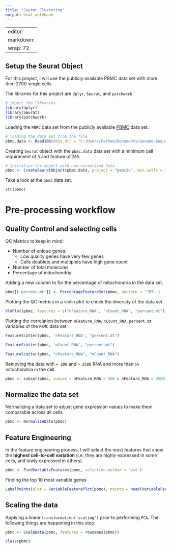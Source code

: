 ```yaml
---
title: "Seurat Clustering"
output: html_notebook
---
```


---
editor: 
  markdown: 
    wrap: 72
---

## Setup the Seurat Object

For this project, I will use the publicly available PBMC data set with more then 2700 single cells

The libraries for this project are `dplyr`, `Seurat`, and `patchwork`

```r
# import the libraries
library(dplyr)
library(Seurat)
library(patchwork)
```

Loading the `PBMC` data set from the publicly available [PBMC](https://cf.10xgenomics.com/samples/cell/pbmc3k/pbmc3k_filtered_gene_bc_matrices.tar.gz) data set.

```r
# loading the data set from the file
pbmc.data <- Read10X(data.dir = "C:/Users/Farhan/Documents/Genome-Sequencing/pbmc3k_filtered_gene_bc_matrices/filtered_gene_bc_matrices/hg19")
```

Creating `Seurat` object with the `pbmc.data` data set with a minimum cell requirement of `3` and feature of `200`.

```r
# Initialize the object with non-normalized data
pbmc <- CreateSeuratObject(pbmc.data, project = "pmbc3k", min.cells = 3, min.features = 200)
```

Take a look at the `pbmc` data set.

```r
str(pbmc)
```

# Pre-processing workflow

## Quality Control and selecting cells

QC Metrics to keep in mind:

-   Number of unique genes:
    -   Low quality genes have very few genes
    -   Cells doublets and multiplets have high gene count
-   Number of total molecules
-   Percentage of mitochondria

Adding a new column to for the percentage of mitochondria in the data set.

```r
pbmc[['percent.mt']] <- PercentageFeatureSet(pbmc, pattern = '^MT-')
```

Plotting the QC metrics in a violin plot to check the diversity of the data set.

```r
VlnPlot(pbmc, features = c("nFeature_RNA", "nCount_RNA", "percent.mt"), ncol = 3, pt.size = 0.2)
```

Plotting the correlation between `nFeature_RNA`, `nCount_RNA`, `percent.mt` variables of the `PBMC` data set.

```r
FeatureScatter(pbmc, 'nFeature_RNA', "percent.mt")
```

```r
FeatureScatter(pbmc, 'nCount_RNA', "percent.mt")
```

```r
FeatureScatter(pbmc, "nFeature_RNA", "nCount_RNA")
```

Removing the data with `< 200` and `> 2500` RNA and more than `5%` mitochondria in the cell.

```r
pbmc <- subset(pbmc, subset = nFeature_RNA > 200 & nFeature_RNA < 2500 & percent.mt < 5)
```

## Normalize the data set

Normalizing a data set to adjust gene expression values to make them comparable across all cells.

```r

pbmc <- NormalizeData(pbmc)

```

## Feature Engineering

In the feature engineering process, I will select the most features that show the **highest cell-to-cell variation** (i.e, they are highly expressed in some cells, and lowly expressed in others).

```r

pbmc <- FindVariableFeatures(pbmc, selection.method = 'vst')
```

Finding the top 10 most variable genes

```r
LabelPoints(plot = VariableFeaturePlot(pbmc), points = head(VariableFeatures(pbmc), 10), repel = TRUE)
```

## Scaling the data

Applying a linear `transformation('scaling')` prior to performing `PCA`. The following things are happening in this step.

```r
pbmc <- ScaleData(pbmc, features = rownames(pbmc))
```

```r
class(pbmc)
```
